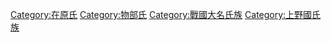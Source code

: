 [[Category:在原氏|Category:在原氏]]
[[Category:物部氏|Category:物部氏]]
[[Category:戰國大名氏族|Category:戰國大名氏族]]
[[Category:上野國氏族|Category:上野國氏族]]